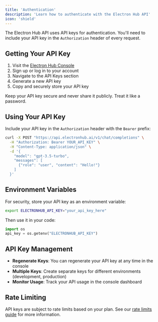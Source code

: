 ```yaml
---
title: 'Authentication'
description: 'Learn how to authenticate with the Electron Hub API'
icon: 'shield'
---
```


The Electron Hub API uses API keys for authentication. You'll need to include your API key in the `Authorization` header of every request.

## Getting Your API Key

1. Visit the [Electron Hub Console](https://playground.electronhub.ai/console)
2. Sign up or log in to your account
3. Navigate to the API Keys section
4. Generate a new API key
5. Copy and securely store your API key

<Warning>
Keep your API key secure and never share it publicly. Treat it like a password.
</Warning>

## Using Your API Key

Include your API key in the `Authorization` header with the `Bearer` prefix:

```bash
curl -X POST "https://api.electronhub.ai/v1/chat/completions" \
  -H "Authorization: Bearer YOUR_API_KEY" \
  -H "Content-Type: application/json" \
  -d '{
    "model": "gpt-3.5-turbo",
    "messages": [
      {"role": "user", "content": "Hello!"}
    ]
  }'
```

## Environment Variables

For security, store your API key as an environment variable:

```bash
export ELECTRONHUB_API_KEY="your_api_key_here"
```

Then use it in your code:

```python
import os
api_key = os.getenv("ELECTRONHUB_API_KEY")
```

## API Key Management

- **Regenerate Keys**: You can regenerate your API key at any time in the console
- **Multiple Keys**: Create separate keys for different environments (development, production)
- **Monitor Usage**: Track your API usage in the console dashboard

## Rate Limiting

API keys are subject to rate limits based on your plan. See our [rate limits guide](/getting-started/rate-limits) for more information. 

